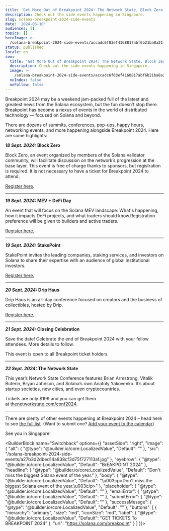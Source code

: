 ```yaml
---
title: 'Get More Out of Breakpoint 2024: The Network State, Block Zero, and More'
description: Check out the side events happening in Singapore.
slug: solana-breakpoint-2024-side-events
date: '2024-06-10'
audiences: []
topics: []
heroImage: >-
  /solana-breakpoint-2024-side-events/accadc6f03ef4168817abf6b21ba8a21.jpg
status: published
locale: en
seo:
  title: 'Get More Out of Breakpoint 2024: The Network State, Block Zero, and More'
  description: Check out the side events happening in Singapore.
  image: >-
    /solana-breakpoint-2024-side-events/accadc6f03ef4168817abf6b21ba8a21.jpg
  noIndex: false
  noFollow: false
---
```


Breakpoint 2024 may be a weekend jam-packed full of the latest and greatest news from the Solana ecosystem, but the fun doesn’t stop there. Breakpoint has become a nexus of events in the world of distributed technology — focused on Solana and beyond.

There are dozens of summits, conferences, pop-ups, happy hours, networking events, and more happening alongside Breakpoint 2024. Here are some highlights:

**_18 Sept. 2024:_ Block Zero**

Block Zero, an event organized by members of the Solana validator community, will facilitate discussion on the network’s progression at the base layer. This event is free of charge thanks to sponsors, but registration is required. It is not necessary to have a ticket for Breakpoint 2024 to attend.

[Register here](https://lu.ma/block0).

---

**_19 Sept. 2024:_ MEV + DeFi Day**

An event that will focus on the Solana MEV landscape: What's happening, how it impacts DeFi projects, and what traders should know.​ Registration preference will be given to builders and active traders.

[Register here.](https://lu.ma/gaqop8yu)

---

**_19 Sept. 2024:_ StakePoint**

StakePoint invites the leading companies, staking services, and investors on Solana to share their expertise with an audience of global institutional investors.

[Register here.](https://lu.ma/durn97l8)

---

**_20 Sept. 2024:_ Drip Haus**

Drip Haus is an all-day conference focused on creators and the business of collectibles, hosted by Drip.

[Register here.](https://lu.ma/u75df9sx)

---

**_21 Sept. 2024:_ Closing Celebration**

Save the date! Celebrate the end of Breakpoint 2024 with your fellow attendees. More details to follow.

This event is open to all Breakpoint ticket holders.

---

**_22 Sept. 2024:_ The Network State**

This year’s Network State Conference features Brian Armstrong, Vitalik Buterin, Bryan Johnson, and Solana’s own Anatoly Yakovenko. It’s about startup societies, new cities, and even cryptocountries.

Tickets are only $199 and you can get them at [thenetworkstate.com/conf2024](https://thenetworkstate.com/conf2024).

---

There are plenty of other events happening at Breakpoint 2024 – head here to see [the full list](https://solana.com/breakpoint/side-events). (Want to submit one? [Add your event to the calendar](https://lu.ma/BP24-SideEvents))

See you in Singapore!

<BuilderBlock name="Switchback" options={{
  "assetSide": "right",
  "image": {
    "alt": {
      "@type": "@builder.io/core:LocalizedValue",
      "Default": ""
    },
    "src": "/solana-breakpoint-2024-side-events/a27b3d2dbed14a838cf3d75f727113af.jpg"
  },
  "eyebrow": {
    "@type": "@builder.io/core:LocalizedValue",
    "Default": "BrEAKPOINT 2024"
  },
  "headline": {
    "@type": "@builder.io/core:LocalizedValue",
    "Default": "Don't miss the biggest Solana event of the year."
  },
  "body": {
    "@type": "@builder.io/core:LocalizedValue",
    "Default": "\u003cp>Don't miss the biggest Solana event of the year.\u003c/p>"
  },
  "placeholder": {
    "@type": "@builder.io/core:LocalizedValue",
    "Default": ""
  },
  "emailError": {
    "@type": "@builder.io/core:LocalizedValue",
    "Default": ""
  },
  "submitError": {
    "@type": "@builder.io/core:LocalizedValue",
    "Default": ""
  },
  "successMessge": {
    "@type": "@builder.io/core:LocalizedValue",
    "Default": ""
  },
  "buttons": [
    {
      "hierarchy": "primary",
      "size": "md",
      "iconSize": "md",
      "label": {
        "@type": "@builder.io/core:LocalizedValue",
        "Default": "GET TICKETS To BREAKPOINT 2024"
      },
      "url": "https://solana.com/breakpoint"
    }
  ]
}}>

</BuilderBlock>
